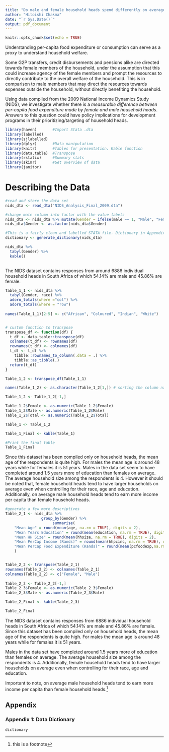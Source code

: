 ```yaml
---
title: "Do male and female household heads spend differently on average on household welfare?"
author: "Hitoishi Chakma"
date: "`r Sys.Date()`"
output: pdf_document
---
```


```r
knitr::opts_chunk$set(echo = TRUE)
```

Understanding per-capita food expenditure or consumption can serve as a proxy to understand household welfare. 

Some G2P transfers, credit disbursements and pensions alike are directed towards female members of the household, under the assumption that this could increase agency of the female members and prompt the resources to directly contribute to the overall welfare of the household. This is in comparison to male members that may direct the resources towards expenses outside the household, without directly benefiting the household. 

Using data compiled from the 2009 National Income Dynamics Study (NIDS), we investigate whether there is a *measurable difference between per-capita food expenditure made by female and male household heads*. Answers to this question could have policy implications for development programs in their prioritizing/targeting of household heads. 

```r
library(haven)       #Import Stata .dta 
library(labelled)
library(sjlabelled)
library(dplyr)       #Data manipulation
library(knitr)       #Tables for presentation. Kable function
library(data.table)  #Transpose
library(rstatix)     #Summary stats 
library(skimr)       #Get overview of data
library(janitor)
```

# Describing the Data

```r
#read and store the data set
nids_dta <- read_dta("NIDS_Analysis_Final_2009.dta")

#change male column into factor with the value labels
nids_dta <- nids_dta %>% mutate(Gender = ifelse(male == 1, "Male", "Female"))
nids_dta$Gender <- as.factor(nids_dta$Gender)

#This is a fairly clean and labelled STATA file. Dictionary in Appendix 1
dictionary <- generate_dictionary(nids_dta)

nids_dta %>% 
  tabyl(Gender) %>% 
  kable()
  
```

The NIDS dataset contains responses from around 6886 individual household heads in South Africa of which 54.14% are male and 45.86% are female. 

```r
Table_1_1 <- nids_dta %>% 
  tabyl(Gender, race) %>% 
  adorn_totals(where ="col") %>% 
  adorn_totals(where = "row") 
 
names(Table_1_1)[2:5] <- c("African", "Coloured", "Indian", "White")


# custom function to transpose 
transpose_df <- function(df) {
  t_df <- data.table::transpose(df)
  colnames(t_df) <- rownames(df)
  rownames(t_df) <- colnames(df)
  t_df <- t_df %>%
    tibble::rownames_to_column(.data = .) %>%
    tibble::as_tibble(.)
  return(t_df) 
}

Table_1_2 <- transpose_df(Table_1_1) 

names(Table_1_2) <- as.character(Table_1_2[1,]) # sorting the column names

Table_1_2 <- Table_1_2[-1,]

Table_1_2$Female <- as.numeric(Table_1_2$Female)
Table_1_2$Male <- as.numeric(Table_1_2$Male)
Table_1_2$Total <- as.numeric(Table_1_2$Total)

Table_1 <- Table_1_2

Table_1_Final <- kable(Table_1)

#Print the final table
Table_1_Final
```

Since this dataset has been compiled only on household heads, the mean age of the respondents is quite high. For males the mean age is around 48 years while for females it is 51 years.
Males in the data set seem to have completed around 1.5 years more of education than females on average. The average household size among the respondents is 4. However it should be noted that, female household heads tend to have larger households on average even when controlling for their race, age and education. Additionally, on average male household heads tend to earn more income per capita than female household heads.


```r
#generate a few more descriptives
Table_2_1 <- nids_dta %>% 
                group_by(Gender) %>% 
                     summarise(
    "Mean Age" = round(mean(age, na.rm = TRUE), digits = 2),
    "Mean Years Education" = round(mean(education, na.rm = TRUE), digits = 2),
    "Mean HH Size" = round(mean(hhsize, na.rm = TRUE), digits = 2),
    "Mean PerCap Income (Rands)" = round(mean(hhpcinc, na.rm = TRUE), digits = 2),
    "Mean PerCap Food Expenditure (Rands)" = round(mean(pcfoodexp,na.rm = TRUE), digits = 2)
    ) 


Table_2_2 <- transpose(Table_2_1)
rownames(Table_2_2) <- colnames(Table_2_1)
colnames(Table_2_2) <- c("Female", "Male")
  
Table_2_3 <- Table_2_2[-1,]
Table_2_3$Female <- as.numeric(Table_2_3$Female)
Table_2_3$Male <- as.numeric(Table_2_3$Male)

Table_2_Final <- kable(Table_2_3)

Table_2_Final
```

The NIDS dataset contains responses from 6886 individual household heads in South
Africa of which 54.14% are male and 45.86% are female. Since this dataset has been compiled
only on household heads, the mean age of the respondents is quite high. For males the mean age
is around 48 years while for females it is 51 years.

Males in the data set have completed around 1.5 years more of education than females
on average. The average household size among the respondents is 4. Additionally, female household heads tend to have larger households on average even when controlling for their race, age and education. 

Important to note, on average male household heads tend to earn more income per capita than female household heads.^[this is a footnote]





## Appendix

### Appendix 1: Data Dictionary

```r
dictionary
```

